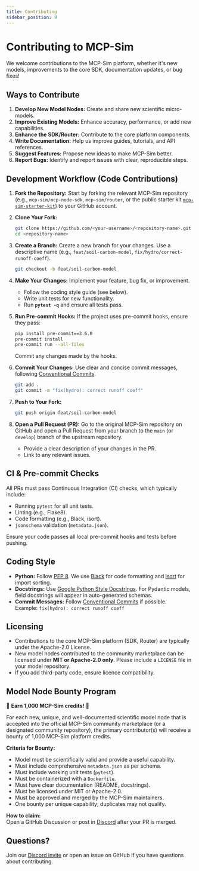 ```yaml
---
title: Contributing
sidebar_position: 9
---
```


# Contributing to MCP-Sim

We welcome contributions to the MCP-Sim platform, whether it's new models, improvements to the core SDK, documentation updates, or bug fixes!

## Ways to Contribute

1.  **Develop New Model Nodes:** Create and share new scientific micro-models.
2.  **Improve Existing Models:** Enhance accuracy, performance, or add new capabilities.
3.  **Enhance the SDK/Router:** Contribute to the core platform components.
4.  **Write Documentation:** Help us improve guides, tutorials, and API references.
5.  **Suggest Features:** Propose new ideas to make MCP-Sim better.
6.  **Report Bugs:** Identify and report issues with clear, reproducible steps.

## Development Workflow (Code Contributions)

1.  **Fork the Repository:**
    Start by forking the relevant MCP-Sim repository (e.g., `mcp-sim/mcp-node-sdk`, `mcp-sim/router`, or the public starter kit [`mcp-sim-starter-kit`](https://github.com/mcp-sim/mcp-sim-starter-kit)) to your GitHub account.

2.  **Clone Your Fork:**
    ```bash
    git clone https://github.com/<your-username>/<repository-name>.git
    cd <repository-name>
    ```

3.  **Create a Branch:**
    Create a new branch for your changes. Use a descriptive name (e.g., `feat/soil-carbon-model`, `fix/hydro/correct-runoff-coeff`).
    ```bash
    git checkout -b feat/soil-carbon-model
    ```

4.  **Make Your Changes:**
    Implement your feature, bug fix, or improvement.
    *   Follow the coding style guide (see below).
    *   Write unit tests for new functionality.
    *   Run **`pytest -q`** and ensure all tests pass.

5.  **Run Pre-commit Hooks:**
    If the project uses pre-commit hooks, ensure they pass:
    ```bash
    pip install pre-commit==3.6.0
    pre-commit install
    pre-commit run --all-files
    ```
    Commit any changes made by the hooks.

6.  **Commit Your Changes:**
    Use clear and concise commit messages, following [Conventional Commits](https://www.conventionalcommits.org/).
    ```bash
    git add .
    git commit -m "fix(hydro): correct runoff coeff"
    ```

7.  **Push to Your Fork:**
    ```bash
    git push origin feat/soil-carbon-model
    ```

8.  **Open a Pull Request (PR):**
    Go to the original MCP-Sim repository on GitHub and open a Pull Request from your branch to the `main` (or `develop`) branch of the upstream repository.
    *   Provide a clear description of your changes in the PR.
    *   Link to any relevant issues.

## CI & Pre-commit Checks

All PRs must pass Continuous Integration (CI) checks, which typically include:
*   Running `pytest` for all unit tests.
*   Linting (e.g., Flake8).
*   Code formatting (e.g., Black, isort).
*   `jsonschema` validation (`metadata.json`).

Ensure your code passes all local pre-commit hooks and tests before pushing.

## Coding Style

*   **Python:** Follow [PEP 8](https://www.python.org/dev/peps/pep-0008/). We use [Black](https://github.com/psf/black) for code formatting and [isort](https://pycqa.github.io/isort/) for import sorting.
*   **Docstrings:** Use [Google Python Style Docstrings](https://google.github.io/styleguide/pyguide.html#3.8-comments-and-docstrings). For Pydantic models, field docstrings will appear in auto-generated schemas.
*   **Commit Messages:** Follow [Conventional Commits](https://www.conventionalcommits.org/) if possible.  
    Example: `fix(hydro): correct runoff coeff`

## Licensing

*   Contributions to the core MCP-Sim platform (SDK, Router) are typically under the Apache-2.0 License.
*   New model nodes contributed to the community marketplace can be licensed under **MIT or Apache-2.0 only**. Please include a `LICENSE` file in your model repository.
*   If you add third-party code, ensure licence compatibility.

## Model Node Bounty Program

🎉 **Earn 1,000 MCP-Sim credits!** 🎉

For each new, unique, and well-documented scientific model node that is accepted into the official MCP-Sim community marketplace (or a designated community repository), the primary contributor(s) will receive a bounty of 1,000 MCP-Sim platform credits.

**Criteria for Bounty:**
*   Model must be scientifically valid and provide a useful capability.
*   Must include comprehensive `metadata.json` as per schema.
*   Must include working unit tests (`pytest`).
*   Must be containerized with a `Dockerfile`.
*   Must have clear documentation (README, docstrings).
*   Must be licensed under MIT or Apache-2.0.
*   Must be approved and merged by the MCP-Sim maintainers.
*   One bounty per unique capability; duplicates may not qualify.

**How to claim:**  
Open a GitHub Discussion or post in [Discord](https://discord.gg/xxxxx) after your PR is merged.

## Questions?

Join our [Discord invite](https://discord.gg/xxxxx) or open an issue on GitHub if you have questions about contributing.